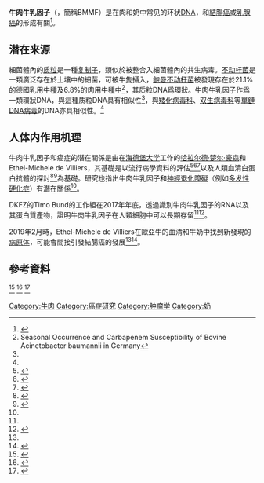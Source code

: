 {{Expert needed|subject=醫學|subject2=分子生物學|time=2021-03-22T15:37:05+00:00}}
'''牛肉牛乳因子'''（{{lang-en|bovine meat and milk factors}}，簡稱BMMF）是在{{Citation needed|陆生哺乳动物<ref>包含常见的猪肉、黄牛肉、羊肉、马肉。</ref><ref name=Falida2019 />的|time=2021-03-22T23:09:27+00:00}}肉和奶中常见的环状[[DNA|DNA]]，和[[結腸癌|結腸癌]]或[[乳腺癌|乳腺癌]]的形成有關<ref>{{Cite web|title=Episomal-Persistent DNA in Cancer- and Chronic Diseases|url=https://www.dkfz.de/en/episomal-persistierende-DNA/groups/Research.html|url-status=no|access-date=2021-03-03|website=Deutsches Krebsforschungszentrum|archive-date=2021-03-16|archive-url=https://web.archive.org/web/20210316182446/https://www.dkfz.de/en/episomal-persistierende-DNA/groups/Research.html}}</ref>。

== 潜在来源 ==
細菌體內的[[质粒|质粒]]是一種[[复制子|复制子]]，類似於被整合入細菌體內的共生病毒。[[不动杆菌|不动杆菌]]是一類廣泛存在於土壤中的細菌，可被牛隻攝入，[[鲍曼不动杆菌|鲍曼不动杆菌]]被發現存在於21.1%的德國乳用牛種及6.8%的肉用牛種中<ref>Seasonal Occurrence and Carbapenem Susceptibility of Bovine Acinetobacter baumannii in Germany</ref>，其质粒DNA爲環狀。牛肉牛乳因子作爲一類環狀DNA，與這種质粒DNA具有相似性<ref name="Hausen-dVilliers-etc2021" />，與[[矮化病毒科|矮化病毒科]]、[[双生病毒科|双生病毒科]]等[[單鏈DNA病毒|單鏈DNA病毒]]的DNA亦具相似性。<ref name="Hausen-dVilliers-etal2019" />
== 人体内作用机理 ==
牛肉牛乳因子和癌症的潛在關係是由在[[海德堡大学|海德堡大学]]{{link-de|德国癌症研究中心|Deutsches Krebsforschungszentrum}}工作的[[哈拉尔德·楚尔·豪森|哈拉尔德·楚尔·豪森]]和Ethel-Michele de Villiers，其基礎是以流行病學資料的評估<ref>{{Cite journal|last=Hausen|first=Harald zur|last2=Villiers|first2=Ethel-Michele de|date=2015|title=Dairy cattle serum and milk factors contributing to the risk of colon and breast cancers|url=https://onlinelibrary.wiley.com/doi/abs/10.1002/ijc.29466|journal=International Journal of Cancer|language=en|volume=137|issue=4|pages=959–967|doi=10.1002/ijc.29466|issn=1097-0215}}</ref><ref name=":0">{{Cite journal|last=Hausen|first=Harald zur|last2=Bund|first2=Timo|last3=Villiers|first3=Ethel-Michele de|date=2019|title=Specific nutritional infections early in life as risk factors for human colon and breast cancers several decades later|url=https://onlinelibrary.wiley.com/doi/abs/10.1002/ijc.31882|journal=International Journal of Cancer|language=en|volume=144|issue=7|pages=1574–1583|doi=10.1002/ijc.31882|issn=1097-0215|access-date=2021-03-22|archive-date=2019-06-04|archive-url=https://web.archive.org/web/20190604160101/https://onlinelibrary.wiley.com/doi/abs/10.1002/ijc.31882|dead-url=no}}</ref><ref>{{Cite news|last=Däuble|first=Wolfgang|title=Nobelpreisträger zur Hausen: Warum haben Inder so selten Darmkrebs?|language=de|trans-title=Nobel laureate zur Hausen: Why do Indians so rarely have colon cancer?|work=FAZ.NET|url=https://www.faz.net/1.2904246|url-status=live|access-date=2021-03-03|issn=0174-4909}}</ref>以及人類血清白蛋白抗體的探討<ref name=":1">{{Cite journal|last=Eilebrecht|first=Sebastian|last2=Hotz-Wagenblatt|first2=Agnes|last3=Sarachaga|first3=Victor|last4=Burk|first4=Amelie|last5=Falida|first5=Konstantina|last6=Chakraborty|first6=Deblina|last7=Nikitina|first7=Ekaterina|last8=Tessmer|first8=Claudia|last9=Whitley|first9=Corinna|last10=Sauerland|first10=Charlotte|last11=Gunst|first11=Karin|date=2018-02-12|title=Expression and replication of virus-like circular DNA in human cells|url=https://www.nature.com/articles/s41598-018-21317-w|journal=Scientific Reports|language=en|volume=8|issue=1|pages=2851|doi=10.1038/s41598-018-21317-w|issn=2045-2322|doi-access=free|access-date=2021-03-22|archive-date=2021-03-16|archive-url=https://web.archive.org/web/20210316182301/https://www.nature.com/articles/s41598-018-21317-w|dead-url=no}}</ref><ref>{{Cite web|title=Erhöhtes Krebsrisiko durch Kuhmilch und Rindfleisch?|trans-title=Increased cancer risk from cow's milk and beef?|url=https://www.aerztezeitung.de/Medizin/Erhoehtes-Krebsrisiko-durch-Kuhmilch-und-Rindfleisch-224843.html|url-status=no|access-date=2021-03-03|website=AerzteZeitung.de|language=de|archive-date=2020-11-27|archive-url=https://web.archive.org/web/20201127141504/https://www.aerztezeitung.de/Medizin/Erhoehtes-Krebsrisiko-durch-Kuhmilch-und-Rindfleisch-224843.html}}</ref>為基礎。研究也指出牛肉牛乳因子和[[神經退化障礙|神經退化障礙]]（例如[[多发性硬化症|多发性硬化症]]）有潛在關係<ref name=":1" />。

DKFZ的Timo Bund的工作組在2017年年底，透過識別牛肉牛乳因子的RNA以及其蛋白質產物，證明牛肉牛乳因子在人類細胞中可以長期存留<ref name=":1" /><ref>{{Cite web|title=Episomal-Persistierende DNA in Krebs- und chronischen Erkrankungen|url=https://www.dkfz.de/de/episomal-persistierende-DNA/index.php|url-status=no|access-date=2021-03-03|website=Deutsches Krebsforschungszentrum|archive-date=2021-04-15|archive-url=https://web.archive.org/web/20210415172451/https://www.dkfz.de/de/episomal-persistierende-DNA/index.php}}</ref>。

2019年2月時，Ethel-Michele de Villiers在歐亞牛的血清和牛奶中找到新發現的[[病原体|病原体]]，可能會間接引發結腸癌的發展<ref name=":0" /><ref>{{Cite journal|date=2019|title=Risikofaktor für Darmkrebs in Milch entdeckt|trans-title=Colon cancer risk factor discovered in milk|url=https://www.springermedizin.de/risikofaktor-fuer-darmkrebs-in-milch-entdeckt/16599438|journal=CME|language=de|issue=4}}</ref>。

==參考資料==
<references>
<ref name="Hausen-dVilliers-etc2021">{{Cite web |url=https://www.pnas.org/content/118/12/e2025830118 |title=Analysis of chronic inflammatory lesions of the colon for BMMF Rep antigen expression and CD68 macrophage interactions |access-date=2021-03-22 |archive-date=2021-03-19 |archive-url=https://web.archive.org/web/20210319033419/https://www.pnas.org/content/118/12/e2025830118 |dead-url=no }}</ref>
<ref name="Hausen-dVilliers-etal2019">{{Cite web |url=https://www.tandfonline.com/doi/full/10.1080/22221751.2019.1651620 |title=A specific class of infectious agents isolated from bovine serum and dairy products and peritumoral colon cancer tissue |access-date=2021-03-22 |archive-date=2019-11-15 |archive-url=https://web.archive.org/web/20191115072536/https://www.tandfonline.com/doi/full/10.1080/22221751.2019.1651620 |dead-url=no }}</ref>
<ref name=Falida2019>{{Cite thesis|last=Falida|first=Konstantina|title=Identification of single-stranded DNAs from beef products, their replication in human cells and their relationship with breast cancer|date=2019-12-11|publisher=Heidelberg University|url=https://archiv.ub.uni-heidelberg.de/volltextserver/27574/|degree=DSc|access-date=2021-03-22|archive-date=2020-07-18|archive-url=https://web.archive.org/web/20200718191238/http://archiv.ub.uni-heidelberg.de/volltextserver/27574/|dead-url=no}}</ref>
</references>

[[Category:牛肉|Category:牛肉]]
[[Category:癌症研究|Category:癌症研究]]
[[Category:肿瘤学|Category:肿瘤学]]
[[Category:奶|Category:奶]]